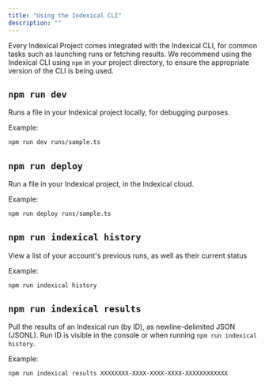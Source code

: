 ```yaml
---
title: "Using the Indexical CLI"
description: ""
---
```


Every Indexical Project comes integrated with the Indexical CLI, for common tasks such as launching runs or fetching results. We recommend using the Indexical CLI using `npm` in your project directory, to ensure the appropriate version of the CLI is being used.

## `npm run dev`

Runs a file in your Indexical project locally, for debugging purposes.

Example:

```bash
npm run dev runs/sample.ts
```

## `npm run deploy`

Run a file in your Indexical project, in the Indexical cloud.

Example:

```bash
npm run deploy runs/sample.ts
```

## `npm run indexical history`

View a list of your account's previous runs, as well as their current status

Example:

```bash
npm run indexical history
```

## `npm run indexical results `

Pull the results of an Indexical run (by ID), as newline-delimited JSON (JSONL). Run ID is visible in the console or when running `npm run indexical history`.

Example:

```bash
npm run indexical results XXXXXXXX-XXXX-XXXX-XXXX-XXXXXXXXXXXX
```
